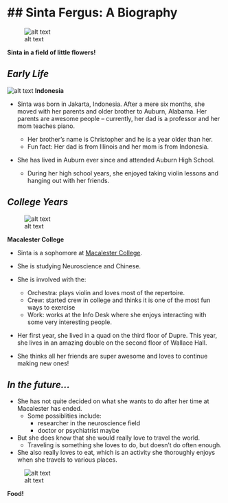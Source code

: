 ## Sinta Fergus: A Biography
========================

![alt text](https://fbcdn-sphotos-f-a.akamaihd.net/hphotos-ak-ash4/389760_3505135019490_583362382_n.jpg)

**Sinta in a field of little flowers!**

## *Early Life*

![alt text](http://images.nationalgeographic.com/wpf/media-live/photos/000/351/cache/boat-lake-indonesia_35183_990x742.jpg)
**Indonesia**

* Sinta was born in Jakarta, Indonesia. After a mere six months, she moved with her parents and older brother to Auburn, Alabama. Her parents are awesome people -- currently, her dad is a professor and her mom teaches piano.

    * Her brother's name is Christopher and he is a year older than her.
    * Fun fact: Her dad is from Illinois and her mom is from Indonesia.
    
* She has lived in Auburn ever since and attended Auburn High School.
    * During her high school years, she enjoyed taking violin lessons and hanging out with her friends.

## *College Years*

![alt text](http://saintpaulalmanac.org/wp-content/uploads/2012/04/macalester-615x227.jpg)

**Macalester College**

* Sinta is a sophomore at [Macalester College](www.macalester.edu).

* She is studying Neuroscience and Chinese.

* She is involved with the:
    * Orchestra: plays violin and loves most of the repertoire. 
    * Crew: started crew in college and thinks it is one of the most fun ways to exercise
    * Work: works at the Info Desk where she enjoys interacting with some very interesting people.
    
* Her first year, she lived in a quad on the third floor of Dupre. This year, she lives in an amazing double on the second floor of Wallace Hall.

* She thinks all her friends are super awesome and loves to continue making new ones!

## *In the future...*
* She has not quite decided on what she wants to do after her time at Macalester has ended. 
    * Some possiblities include:
        * researcher in the neuroscience field
        * doctor or psychiatrist maybe
        
* But she does know that she would really love to travel the world. 
    * Traveling is something she loves to do, but doesn't do often enough.
    
* She also really loves to eat, which is an activity she thoroughly enjoys when she travels to various places.

![alt text](http://chf.chefthisup.com/posts/60820_802647327_l.jpg)

**Food!**
  

